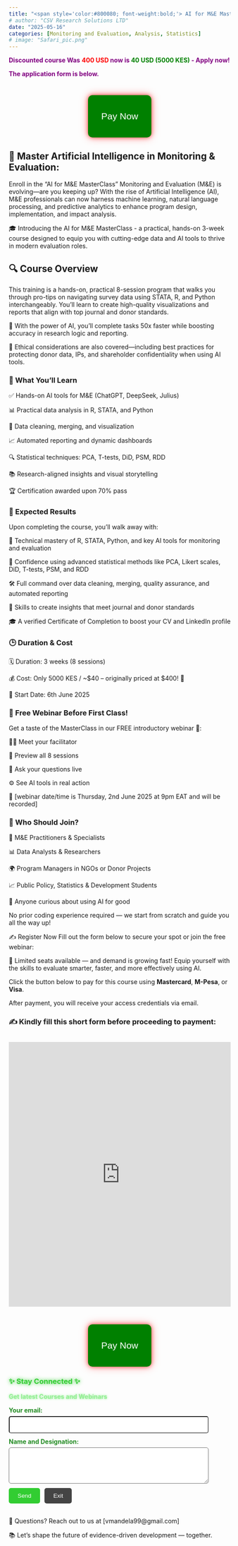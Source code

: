 ```yaml
---
title: "<span style='color:#800080; font-weight:bold;'> AI for M&E MasterClass Access - starting 6th June 2025 </span>"
# author: "CSV Research Solutions LTD"
date: "2025-05-16"
categories: [Monitoring and Evaluation, Analysis, Statistics]
# image: "Safari_pic.png"
---
```


[Discounted course Was]{style="color:#800080; font-weight:bold;"} <span style="color:red; font-weight:bold;">400 USD [now is]{style="color:#800080; font-weight:bold;"} [40 USD (5000 KES)]{style="color:green; font-weight:bold;"} [- Apply now!]{style="color:#800080; font-weight:bold;"}

[The application form is below.]{style="color:#800080; font-weight:bold;"}

::: {style="text-align: center; margin-top: 40px;"}
```{=html}
<button onclick="window.location.href=&#39;https://paystack.com/pay/ai_for_me&#39;" style="
      background-color: green;
      color: white;
      font-size: 1.5em;
      padding: 15px 30px;
      border: none;
      border-radius: 10px;
      cursor: pointer;
      box-shadow: 0 0 10px rgba(255, 0, 0, 0.6), 0 0 20px rgba(255, 0, 0, 0.4);
      animation: pulse 2s infinite;
    ">
```
Pay Now

</button>
:::

## 🤖 Master Artificial Intelligence in Monitoring & Evaluation:

Enroll in the "AI for M&E MasterClass" Monitoring and Evaluation (M&E) is evolving—are you keeping up? With the rise of Artificial Intelligence (AI), M&E professionals can now harness machine learning, natural language processing, and predictive analytics to enhance program design, implementation, and impact analysis.

🎓 Introducing the AI for M&E MasterClass - a practical, hands-on 3-week course designed to equip you with cutting-edge data and AI tools to thrive in modern evaluation roles.

## 🔍 Course Overview

This training is a hands-on, practical 8-session program that walks you through pro-tips on navigating survey data using STATA, R, and Python interchangeably. You'll learn to create high-quality visualizations and reports that align with top journal and donor standards.

🚀 With the power of AI, you'll complete tasks 50x faster while boosting accuracy in research logic and reporting.

🧠 Ethical considerations are also covered—including best practices for protecting donor data, IPs, and shareholder confidentiality when using AI tools.

### 🎯 What You’ll Learn

✅ Hands-on AI tools for M&E (ChatGPT, DeepSeek, Julius)

📊 Practical data analysis in R, STATA, and Python

🧼 Data cleaning, merging, and visualization

📈 Automated reporting and dynamic dashboards

🔍 Statistical techniques: PCA, T-tests, DiD, PSM, RDD

📚 Research-aligned insights and visual storytelling

🏆 Certification awarded upon 70% pass

### 🧠 Expected Results

Upon completing the course, you'll walk away with:

🎯 Technical mastery of R, STATA, Python, and key AI tools for monitoring and evaluation

🔬 Confidence using advanced statistical methods like PCA, Likert scales, DiD, T-tests, PSM, and RDD

🛠️ Full command over data cleaning, merging, quality assurance, and automated reporting

📢 Skills to create insights that meet journal and donor standards

🎓 A verified Certificate of Completion to boost your CV and LinkedIn profile

### 🕒 Duration & Cost

🗓️ Duration: 3 weeks (8 sessions)

💰 Cost: Only 5000 KES / \~\$40 – originally priced at \$400! 🎉

📆 Start Date: 6th June 2025

### 🎁 Free Webinar Before First Class!

Get a taste of the MasterClass in our FREE introductory webinar 🎥:

👨‍🏫 Meet your facilitator

📘 Preview all 8 sessions

💬 Ask your questions live

⚙️ See AI tools in real action

📅 \[webinar date/time is Thursday, 2nd June 2025 at 9pm EAT and will be recorded\]

### 👥 Who Should Join?

📍 M&E Practitioners & Specialists

📊 Data Analysts & Researchers

🌍 Program Managers in NGOs or Donor Projects

📈 Public Policy, Statistics & Development Students

🧠 Anyone curious about using AI for good

No prior coding experience required — we start from scratch and guide you all the way up!

✍️ Register Now Fill out the form below to secure your spot or join the free webinar:

🔐 Limited seats available — and demand is growing fast! Equip yourself with the skills to evaluate smarter, faster, and more effectively using AI.

Click the button below to pay for this course using **Mastercard**, **M-Pesa**, or **Visa**.

After payment, you will receive your access credentials via email.

### ✍️ Kindly fill this short form before proceeding to payment:

::: {style="text-align: center; margin-top: 30px;"}
<iframe src="https://ee.kobotoolbox.org/x/nR3bh08p" width="100%" height="600" frameborder="0">

</iframe>
:::

::: {style="text-align: center; margin-top: 40px;"}
```{=html}
<button onclick="window.location.href=&#39;https://paystack.com/pay/ai_for_me&#39;" style="
      background-color: green;
      color: white;
      font-size: 1.5em;
      padding: 15px 30px;
      border: none;
      border-radius: 10px;
      cursor: pointer;
      box-shadow: 0 0 10px rgba(255, 0, 0, 0.6), 0 0 20px rgba(255, 0, 0, 0.4);
      animation: pulse 2s infinite;
    ">
```
Pay Now

</button>
:::

```{=html}
<link rel="stylesheet" href="popup.css">

<div id="email-modal" class="modal">
  <div class="modal-content">
    <h3 style="color:#32CD32; text-shadow:0 0 8px #32CD32;">✨ Stay Connected ✨</h3>
    <p style="color:#90ee90; font-weight:bold; text-shadow:0 0 5px #90ee90;">Get latest Courses and Webinars</p>
    
    <form action="https://formspree.io/f/mgepbpon" method="POST" id="email-form">
      <label style="display:block; margin-bottom:10px; color:#228B22; font-weight:bold;">
        Your email:<br>
        <input type="email" name="email" required style="padding:10px; width:90%; margin-top:5px; border-radius:5px;">
      </label>

      <label style="display:block; margin-bottom:10px; color:#228B22; font-weight:bold;">
        Name and Designation:<br>
        <textarea name="message" rows="4" required style="padding:10px; width:90%; margin-top:5px; border-radius:5px;"></textarea>
      </label>

      <div style="display:flex; gap:10px; margin-top:10px;">
        <button type="submit" style="padding:10px 20px; background-color:#32CD32; color:white; border:none; border-radius:5px; cursor:pointer;">
          Send
        </button>
        <button type="button" id="close-popup" style="padding:10px 20px; background-color:#444; color:white; border:none; border-radius:5px; cursor:pointer;">
          Exit
        </button>
      </div>
    </form>
  </div>
</div>

<script src="popup.js"></script>
```
\
📩 Questions? Reach out to us at \[vmandela99\@gmail.com\]\

📚 Let’s shape the future of evidence-driven development — together.\
